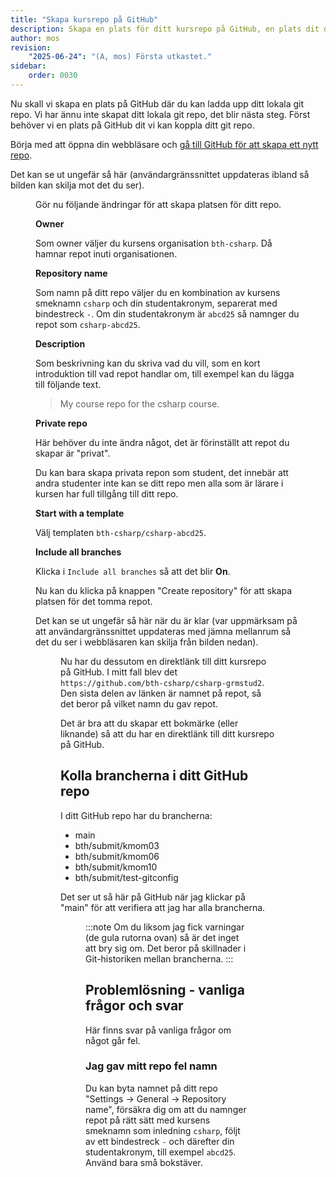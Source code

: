 ```yaml
---
title: "Skapa kursrepo på GitHub" 
description: Skapa en plats för ditt kursrepo på GitHub, en plats dit du kan ladda upp ditt kursrepo.
author: mos
revision:
    "2025-06-24": "(A, mos) Första utkastet."
sidebar:
    order: 0030
---
```



Nu skall vi skapa en plats på GitHub där du kan ladda upp ditt lokala git repo. Vi har ännu inte skapat ditt lokala git repo, det blir nästa steg. Först behöver vi en plats på GitHub dit vi kan koppla ditt git repo.

Börja med att öppna din webbläsare och [gå till GitHub för att skapa ett nytt repo](https://github.com/new).

Det kan se ut ungefär så här (användargränssnittet uppdateras ibland så bilden kan skilja mot det du ser).


<Figure 
    src={ghnew1}
    caption="Nu är du redo att skapa en plats för ditt kursrepo på GitHub."
    class="shadow"
/>

Gör nu följande ändringar för att skapa platsen för ditt repo.

**Owner**

Som owner väljer du kursens organisation `bth-csharp`. Då hamnar repot inuti organisationen.

**Repository name**

Som namn på ditt repo väljer du en kombination av kursens smeknamn `csharp` och din studentakronym, separerat med bindestreck `-`. Om din studentakronym är `abcd25` så namnger du repot som `csharp-abcd25`.

**Description**

Som beskrivning kan du skriva vad du vill, som en kort introduktion till vad repot handlar om, till exempel kan du lägga till följande text.

> My course repo for the csharp course.

**Private repo**

Här behöver du inte ändra något, det är förinställt att repot du skapar är "privat".

Du kan bara skapa privata repon som student, det innebär att andra studenter inte kan se ditt repo men alla som är lärare i kursen har full tillgång till ditt repo.

**Start with a template**

Välj templaten `bth-csharp/csharp-abcd25`.

**Include all branches**

Klicka i `Include all branches` så att det blir **On**.

Nu kan du klicka på knappen "Create repository" för att skapa platsen för det tomma repot.

Det kan se ut ungefär så här när du är klar (var uppmärksam på att användargränssnittet uppdateras med jämna mellanrum så det du ser i webbläsaren kan skilja från bilden nedan).


<Figure 
    src={ghnew2}
    caption="Nu har du skapat platsen för repot på GitHub."
/>

Nu har du dessutom en direktlänk till ditt kursrepo på GitHub. I mitt fall blev det `https://github.com/bth-csharp/csharp-grmstud2`. Den sista delen av länken är namnet på repot, så det beror på vilket namn du gav repot.

Det är bra att du skapar ett bokmärke (eller liknande) så att du har en direktlänk till ditt kursrepo på GitHub.


## Kolla brancherna i ditt GitHub repo

I ditt GitHub repo har du brancherna:  

- main
- bth/submit/kmom03
- bth/submit/kmom06
- bth/submit/kmom10
- bth/submit/test-gitconfig

Det ser ut så här på GitHub när jag klickar på "main" för att verifiera att jag har alla brancherna.


<Figure 
    src={ghnew_brancher}
    caption="Visar alla brancher i GitHub repo."
/>

:::note
Om du liksom jag fick varningar (de gula rutorna ovan) så är det inget att bry sig om. Det beror på skillnader i Git-historiken mellan brancherna.
:::

## Problemlösning - vanliga frågor och svar

Här finns svar på vanliga frågor om något går fel.



### Jag gav mitt repo fel namn

Du kan byta namnet på ditt repo "Settings -> General -> Repository name", försäkra dig om att du namnger repot på rätt sätt med kursens smeknamn som inledning `csharp`, följt av ett bindestreck `-` och därefter din studentakronym, till exempel `abcd25`. Använd bara små bokstäver.

